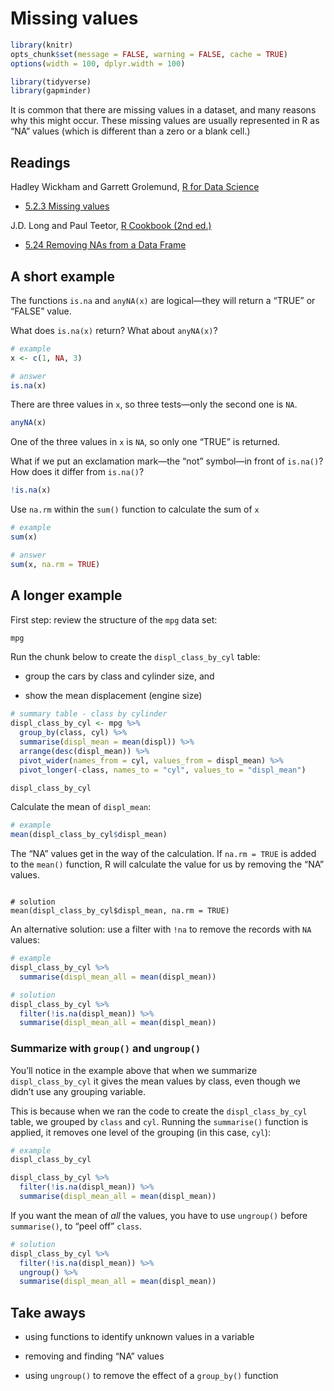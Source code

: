 <!-- 
This file by Martin Monkman 
is licensed under a Creative Commons Attribution 4.0 International License
https://creativecommons.org/licenses/by/4.0/  

-->


# Missing values {#missing}


```r
library(knitr)
opts_chunk$set(message = FALSE, warning = FALSE, cache = TRUE)
options(width = 100, dplyr.width = 100)

library(tidyverse)
library(gapminder)
```

It is common that there are missing values in a dataset, and many reasons why this might occur. These missing values are usually represented in R as "NA" values (which is different than a zero or a blank cell.) 


## Readings


Hadley Wickham and Garrett Grolemund, [R for Data Science](https://r4ds.had.co.nz/)

* [5.2.3 Missing values](https://r4ds.had.co.nz/transform.html#missing-values)


J.D. Long and Paul Teetor, [R Cookbook (2nd ed.)](https://rc2e.com/inputandoutput)

* [5.24 Removing NAs from a Data Frame](https://rc2e.com/datastructures#recipe-id249)


## A short example


The functions `is.na` and `anyNA(x)` are logical—they will return a "TRUE" or "FALSE" value.


What does `is.na(x)` return? What about `anyNA(x)`?

```r
# example
x <- c(1, NA, 3)

# answer
is.na(x)

```

There are three values in `x`, so three tests—only the second one is `NA`.


```r


anyNA(x)

```


One of the three values in `x` is `NA`, so only one "TRUE" is returned.



What if we put an exclamation mark—the "not" symbol—in front of `is.na()`? How does it differ from `is.na()`?

```r
!is.na(x)
```



Use `na.rm` within the `sum()` function to calculate the sum of `x`

```r
# example
sum(x)

# answer
sum(x, na.rm = TRUE)


```


## A longer example

First step: review the structure of the `mpg` data set:

```r
mpg
```


Run the chunk below to create the `displ_class_by_cyl` table:

* group the cars by class and cylinder size, and 

* show the mean displacement (engine size)

```r
# summary table - class by cylinder
displ_class_by_cyl <- mpg %>%
  group_by(class, cyl) %>%
  summarise(displ_mean = mean(displ)) %>%
  arrange(desc(displ_mean)) %>%
  pivot_wider(names_from = cyl, values_from = displ_mean) %>%
  pivot_longer(-class, names_to = "cyl", values_to = "displ_mean")

displ_class_by_cyl

```

Calculate the mean of `displ_mean`:

```r
# example
mean(displ_class_by_cyl$displ_mean)

```

The "NA" values get in the way of the calculation. If `na.rm = TRUE` is added to the `mean()` function, R will calculate the value for us by removing the "NA" values.

```

# solution
mean(displ_class_by_cyl$displ_mean, na.rm = TRUE)

```


An alternative solution: use a filter with `!na` to remove the records with `NA` values:

```r
# example
displ_class_by_cyl %>%
  summarise(displ_mean_all = mean(displ_mean))

# solution
displ_class_by_cyl %>%
  filter(!is.na(displ_mean)) %>%
  summarise(displ_mean_all = mean(displ_mean))

```


### Summarize with `group()` and `ungroup()`


You'll notice in the example above that when we summarize `displ_class_by_cyl` it gives the mean values by class, even though we didn't use any grouping variable.

This is because when we ran the code to create the `displ_class_by_cyl` table, we grouped by `class` and `cyl`. Running the `summarise()` function is applied, it removes one level of the grouping (in this case, `cyl`): 

```r

# example
displ_class_by_cyl

displ_class_by_cyl %>%
  filter(!is.na(displ_mean)) %>%
  summarise(displ_mean_all = mean(displ_mean))


```


If you want the mean of _all_ the values, you have to use `ungroup()` before `summarise()`, to "peel off" `class`.


```r

# solution
displ_class_by_cyl %>%
  filter(!is.na(displ_mean)) %>%
  ungroup() %>%
  summarise(displ_mean_all = mean(displ_mean))


```


## Take aways

* using functions to identify unknown values in a variable

* removing and finding "NA" values

* using `ungroup()` to remove the effect of a `group_by()` function


